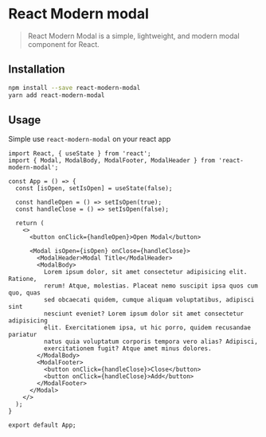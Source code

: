 
<Meta title="Home/Installation" />

# React Modern modal

> React Modern Modal is a simple, lightweight, and modern modal component for React.

## Installation

```bash
npm install --save react-modern-modal
yarn add react-modern-modal
```

## Usage

Simple use `react-modern-modal` on your react app

```tsx
import React, { useState } from 'react';
import { Modal, ModalBody, ModalFooter, ModalHeader } from 'react-modern-modal';

const App = () => {
  const [isOpen, setIsOpen] = useState(false);

  const handleOpen = () => setIsOpen(true);
  const handleClose = () => setIsOpen(false);

  return (
    <>
      <button onClick={handleOpen}>Open Modal</button>

      <Modal isOpen={isOpen} onClose={handleClose}>
        <ModalHeader>Modal Title</ModalHeader>
        <ModalBody>
          Lorem ipsum dolor, sit amet consectetur adipisicing elit. Ratione,
          rerum! Atque, molestias. Placeat nemo suscipit ipsa quos cum quo, quas
          sed obcaecati quidem, cumque aliquam voluptatibus, adipisci sint
          nesciunt eveniet? Lorem ipsum dolor sit amet consectetur adipisicing
          elit. Exercitationem ipsa, ut hic porro, quidem recusandae pariatur
          natus quia voluptatum corporis tempora vero alias? Adipisci,
          exercitationem fugit? Atque amet minus dolores.
        </ModalBody>
        <ModalFooter>
          <button onClick={handleClose}>Close</button>
          <button onClick={handleClose}>Add</button>
        </ModalFooter>
      </Modal>
    </>
  );
}

export default App;
```
